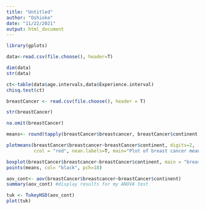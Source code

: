 ```yaml
---
title: "Untitled"
author: "Oshioke"
date: "11/22/2021"
output: html_document
---
```

```r
library(gplots)
```

```r
data<-read.csv(file.choose(), header=T)
```

```r
dim(data)
str(data)
```
```r
ct<-table(data$age.intervals,data$Experience.interval)
chisq.test(ct)
```
```r
breastCancer <- read.csv(file.choose(), header = T)
```

```r
str(breastCancer)
```

```r
na.omit(breastCancer)
```
```r
means<- round(tapply(breastCancer$breastcancer, breastCancer$continent, mean), digits = 2)#rounded to 3 decimal place
```
```r
plotmeans(breastCancer$breastcancer~breastCancer$continent, digits=2,
          ccol = "red", nean.labels=T, main="Plot of breast cancer means by continent")
```

```r
boxplot(breastCancer$breastcancer~breastCancer$continent, main = "breast cancer by continent(mean is black dot)", xlab = "continents", ylab = "new cases per 100,000 residents", col=rainbow(7))
points(means, col= "black", pch=18)
```

```r
aov_cont<- aov(breastCancer$breastcancer~breastCancer$continent)
summary(aov_cont) #display results for my ANOVA test
```
```r
tuk <- TukeyHSD(aov_cont)
plot(tuk)
```